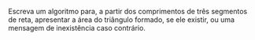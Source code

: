 <!-- Área de possível triângulo a partir dos lados -->
::: {#exr-0061}
Escreva um algoritmo para, a partir dos comprimentos de três segmentos de reta, apresentar a área do triângulo formado, se ele existir, ou uma mensagem de inexistência caso contrário.
:::